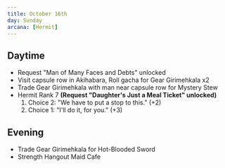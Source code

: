 ```yaml
---
title: October 16th
day: Sunday
arcana: [Hermit]
---
```


## Daytime
- Request "Man of Many Faces and Debts" unlocked
- Visit capsule row in Akihabara, Roll gacha for Gear Girimehkala x2
- Trade Gear Girimehkala with man near capsule row for Mystery Stew
- Hermit Rank 7 **(Request "Daughter's Just a Meal Ticket" unlocked)**
    1. Choice 2: "We have to put a stop to this." (+2)
    1. Choice 1: "I'll do it, for you." (+3)

## Evening
- Trade Gear Girimehkala for Hot-Blooded Sword
- Strength Hangout Maid Cafe